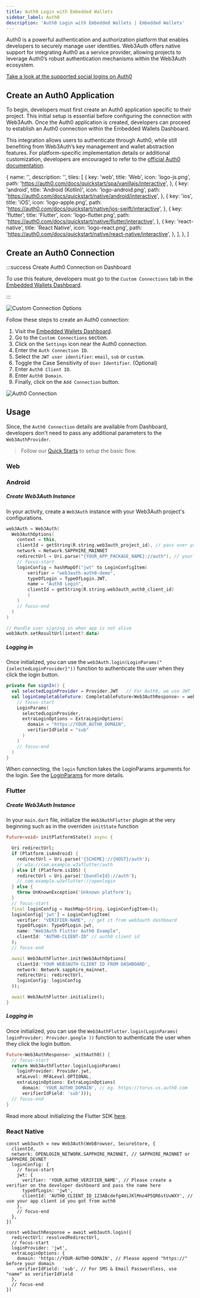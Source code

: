 ```yaml
---
title: Auth0 Login with Embedded Wallets
sidebar_label: Auth0
description: 'Auth0 Login with Embedded Wallets | Embedded Wallets'
---
```





Auth0 is a powerful authentication and authorization platform that enables developers to securely manage user identities. Web3Auth offers native support for integrating Auth0 as a service provider, allowing projects to leverage Auth0’s robust authentication mechanisms within the Web3Auth ecosystem.

[Take a look at the supported social logins on Auth0](https://marketplace.auth0.com/categories/social-login)

## Create an Auth0 Application

To begin, developers must first create an Auth0 application specific to their project. This initial setup is essential before configuring the connection with Web3Auth. Once the Auth0 application is created, developers can proceed to establish an Auth0 connection within the Embedded Wallets Dashboard.

This integration allows users to authenticate through Auth0, while still benefiting from Web3Auth’s key management and wallet abstraction features. For platform-specific implementation details or additional customization, developers are encouraged to refer to the [official Auth0 documentation](https://auth0.com/docs/quickstart/native#webapp).

  {
    name: '',
    description: '',
    tiles: [
      {
        key: 'web',
        title: 'Web',
        icon: 'logo-js.png',
        path: 'https://auth0.com/docs/quickstart/spa/vanillajs/interactive',
      },
      {
        key: 'android',
        title: 'Android (Kotlin)',
        icon: 'logo-android.png',
        path: 'https://auth0.com/docs/quickstart/native/android/interactive',
      },
      {
        key: 'ios',
        title: 'iOS',
        icon: 'logo-apple.png',
        path: 'https://auth0.com/docs/quickstart/native/ios-swift/interactive',
      },
      {
        key: 'flutter',
        title: 'Flutter',
        icon: 'logo-flutter.png',
        path: 'https://auth0.com/docs/quickstart/native/flutter/interactive',
      },
      {
        key: 'react-native',
        title: 'React Native',
        icon: 'logo-react.png',
        path: 'https://auth0.com/docs/quickstart/native/react-native/interactive',
      },
    ],
  },
]

<Tiles tileGroups={Auth0Setup} />

## Create an Auth0 Connection

:::success Create Auth0 Connection on Dashboard

To use this feature, developers must go to the `Custom Connections` tab in the [Embedded Wallets Dashboard](https://dashboard.web3auth.io).

:::

<div style={{ display: 'flex', margin: '20px 0', justifyContent: 'center' }}>
  <img
    src={CustomConnectionOptions}
    style={{
      maxWidth: '800px',
      borderRadius: '8px',
      boxShadow: '0 2px 6px rgba(0, 0, 0, 0.1)',
    }}
    alt="Custom Connection Options"
  />
</div>

Follow these steps to create an Auth0 connection:

1. Visit the [Embedded Wallets Dashboard](https://dashboard.web3auth.io).
2. Go to the `Custom Connections` section.
3. Click on the `Settings` icon near the Auth0 connection.
4. Enter the `Auth Connection ID`.
5. Select the `JWT user identifier`: `email`, `sub` or `custom`.
6. Toggle the Case Sensitivity of `User Identifier`. (Optional)
7. Enter `Auth0 Client ID`.
8. Enter `Auth0 Domain`.
9. Finally, click on the `Add Connection` button.

<div style={{ display: 'flex', margin: '20px 0', justifyContent: 'center' }}>
  <img
    src={Auth0Connection}
    style={{
      maxWidth: '800px',
      borderRadius: '8px',
      boxShadow: '0 2px 6px rgba(0, 0, 0, 0.1)',
    }}
    alt="Auth0 Connection"
  />
</div>

## Usage

Since, the `Auth0 Connection` details are available from Dashboard, developers don't need to pass any additional parameters to the `Web3AuthProvider`.

> Follow our [Quick Starts](/quickstart/?product=EMBEDDED_WALLETS&walletAggregatorOnly=NO&framework=REACT&stepIndex=0) to setup the basic flow.

### Web

<Tabs>
  <TabItem value="implicit-spa" label="Implicit Login (SPA)">
    <ImplicitLoginAuth0Spa />
  </TabItem>
  <TabItem value="implicit" label="Implicit Login Auth0 Google">
    <ImplicitLoginAuth0Google />
  </TabItem>
  <TabItem value="jwt" label="JWT Login with Auth0 SDK">
    <JwtLoginAuth0 />
  </TabItem>
</Tabs>

### Android

##### Create Web3Auth Instance

In your activity, create a `Web3Auth` instance with your Web3Auth project's configurations.

```kotlin
web3Auth = Web3Auth(
  Web3AuthOptions(
    context = this,
    clientId = getString(R.string.web3auth_project_id), // pass over your Web3Auth Client ID from Developer Dashboard
    network = Network.SAPPHIRE_MAINNET
    redirectUrl = Uri.parse("{YOUR_APP_PACKAGE_NAME}://auth"), // your app's redirect URL
    // focus-start
    loginConfig = hashMapOf("jwt" to LoginConfigItem(
        verifier = "web3auth-auth0-demo",
        typeOfLogin = TypeOfLogin.JWT,
        name = "Auth0 Login",
        clientId = getString(R.string.web3auth_auth0_client_id)
        )
    )
    // focus-end
  )
)

// Handle user signing in when app is not alive
web3Auth.setResultUrl(intent?.data)
```

##### Logging in

Once initialized, you can use the `web3Auth.login(LoginParams("{selectedLoginProvider}"))` function to authenticate the user when they click the login button.

```kotlin
private fun signIn() {
  val selectedLoginProvider = Provider.JWT   // For Auth0, we use JWT
  val loginCompletableFuture: CompletableFuture<Web3AuthResponse> = web3Auth.login(
    // focus-start
    LoginParams(
      selectedLoginProvider,
      extraLoginOptions = ExtraLoginOptions(
        domain = "https://YOUR_AUTH0_DOMAIN",
        verifierIdField = "sub"
      )
    )
    // focus-end
  )
}
```

When connecting, the `login` function takes the LoginParams arguments for the login. See the [LoginParams](/embedded-wallets/sdk/android/usage/login#parameters) for more details.

### Flutter

##### Create Web3Auth Instance

In your `main.dart` file, initialize the `Web3AuthFlutter` plugin at the very beginning such as in the overriden `initState` function

```dart
Future<void> initPlatformState() async {

  Uri redirectUrl;
  if (Platform.isAndroid) {
    redirectUrl = Uri.parse('{SCHEME}://{HOST}/auth');
    // w3a://com.example.w3aflutter/auth
  } else if (Platform.isIOS) {
    redirectUrl = Uri.parse('{bundleId}://auth');
    // com.example.w3aflutter://openlogin
  } else {
    throw UnKnownException('Unknown platform');
  }
  // focus-start
  final loginConfig = HashMap<String, LoginConfigItem>();
  loginConfig['jwt'] = LoginConfigItem(
    verifier: "VERIFIER-NAME", // get it from web3auth dashboard
    typeOfLogin: TypeOfLogin.jwt,
    name: "Web3Auth Flutter Auth0 Example",
    clientId: "AUTH0-CLIENT-ID" // auth0 client id
  );
  // focus-end

  await Web3AuthFlutter.init(Web3AuthOptions(
    clientId:'YOUR WEB3AUTH CLIENT ID FROM DASHBOARD',
    network: Network.sapphire_mainnet,
    redirectUri: redirectUrl,
    loginConfig: loginConfig
  ));

  await Web3AuthFlutter.initialize();
}
```

##### Logging in

Once initialized, you can use the `Web3AuthFlutter.login(LoginParams( loginProvider: Provider.google ))` function to authenticate the user when they click the login button.

```dart
Future<Web3AuthResponse> _withAuth0() {
  // focus-start
  return Web3AuthFlutter.login(LoginParams(
    loginProvider: Provider.jwt,
    mfaLevel: MFALevel.OPTIONAL,
    extraLoginOptions: ExtraLoginOptions(
      domain: 'YOUR_AUTH0_DOMAIN', // eg. https://torus.us.auth0.com
      verifierIdField: 'sub')));
  // focus-end
}
```

Read more about initializing the Flutter SDK [here](/embedded-wallets/sdk/flutter#initialize-web3auth).

### React Native

```tsx
const web3auth = new Web3Auth(WebBrowser, SecureStore, {
  clientId,
  network: OPENLOGIN_NETWORK.SAPPHIRE_MAINNET, // SAPPHIRE_MAINNET or SAPPHIRE_DEVNET
  loginConfig: {
    // focus-start
    jwt: {
      verifier: 'YOUR_AUTH0_VERIFIER_NAME', // Please create a verifier on the developer dashboard and pass the name here
      typeOfLogin: 'jwt',
      clientId: 'AUTH0_CLIENT_ID_123ABcdefg4HiJKlMno4P5QR6stUvWXY', // use your app client id you got from auth0
    },
    // focus-end
  },
})
```

```tsx
const web3authResponse = await web3auth.login({
  redirectUrl: resolvedRedirectUrl,
  // focus-start
  loginProvider: 'jwt',
  extraLoginOptions: {
    domain: 'https://YOUR-AUTH0-DOMAIN', // Please append "https://" before your domain
    verifierIdField: 'sub', // For SMS & Email Passwordless, use "name" as verifierIdField
  },
  // focus-end
})
```

